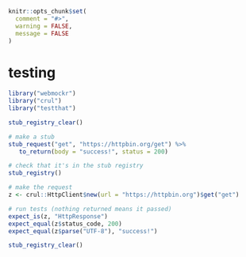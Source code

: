 ```r
knitr::opts_chunk$set(
  comment = "#>",
  warning = FALSE,
  message = FALSE
)
```

# testing {#webmockr-testing}

```r
library("webmockr")
library("crul")
library("testthat")

stub_registry_clear()

# make a stub
stub_request("get", "https://httpbin.org/get") %>%
   to_return(body = "success!", status = 200)

# check that it's in the stub registry
stub_registry()

# make the request
z <- crul::HttpClient$new(url = "https://httpbin.org")$get("get")

# run tests (nothing returned means it passed)
expect_is(z, "HttpResponse")
expect_equal(z$status_code, 200)
expect_equal(z$parse("UTF-8"), "success!")
```

```r
stub_registry_clear()
```

